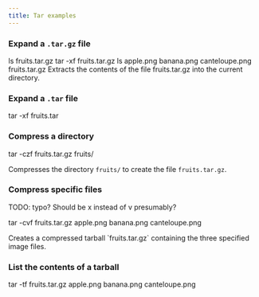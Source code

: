 ```yaml
---
title: Tar examples
---
```


### Expand a `.tar.gz` file

<CommandSession>
<Command>ls</Command>
<CommandOutput>fruits.tar.gz</CommandOutput>
<Command>tar -<Flag kw={1}>x</Flag><Flag kw={2}>f</Flag> fruits.tar.gz</Command>
<Command>ls</Command>
<CommandOutput>apple.png banana.png canteloupe.png fruits.tar.gz</CommandOutput>
</CommandSession>

<Gloss>
<Kw kw={1}>Extracts</Kw> the contents of the <Kw kw={2}>file</Kw> <FileRef>fruits.tar.gz</FileRef> into the current directory.
</Gloss>

### Expand a `.tar` file

<Command>tar -xf fruits.tar</Command>

### Compress a directory

<Command>tar -czf fruits.tar.gz fruits/</Command>

<Gloss>
<Kw kw={2}>Compresses</Kw> the directory  <code>fruits/</code> to create the file <code>fruits.tar.gz</code>.
</Gloss>

### Compress specific files

TODO: typo? Should be x instead of v presumably?

<Command>tar -cvf fruits.tar.gz apple.png banana.png canteloupe.png</Command>

<Gloss>
Creates a compressed tarball `fruits.tar.gz` containing the three specified image files.
</Gloss>

### List the contents of a tarball

<CommandSession>
<Command>tar -tf fruits.tar.gz</Command>
<CommandOutput>
apple.png
banana.png
canteloupe.png
</CommandOutput>
</CommandSession>
